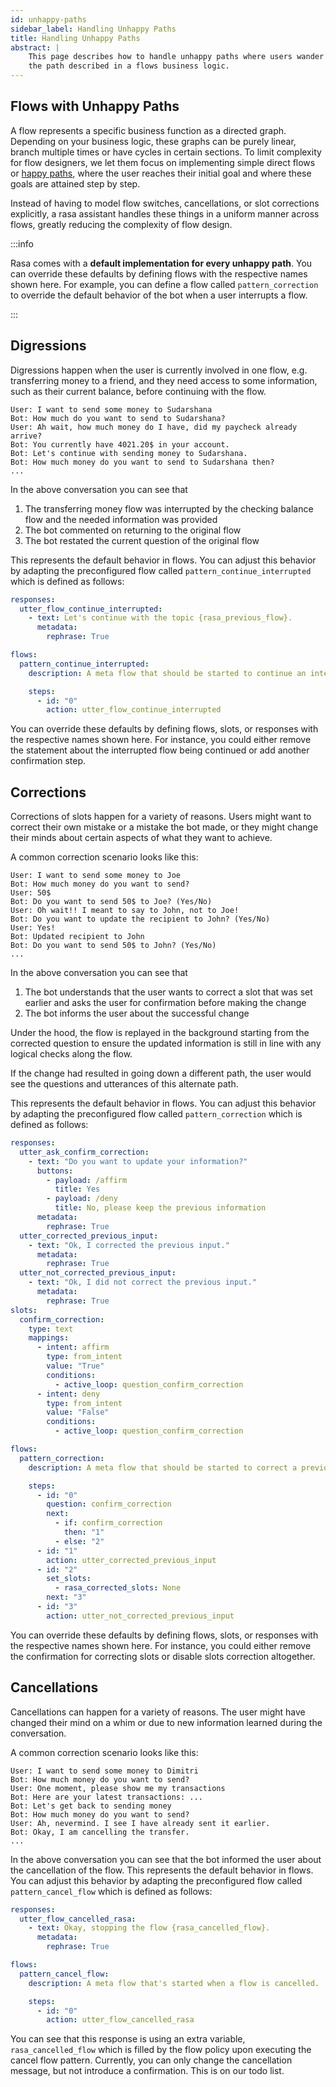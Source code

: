 ```yaml
---
id: unhappy-paths
sidebar_label: Handling Unhappy Paths
title: Handling Unhappy Paths
abstract: |
    This page describes how to handle unhappy paths where users wander off
    the path described in a flows business logic.
---
```



<RasaDiscoveryBanner/>

## Flows with Unhappy Paths

A flow represents a specific business function as a directed graph.
Depending on your business logic, these graphs can be purely linear, branch multiple
times or have cycles in certain sections. To limit complexity for flow designers,
we let them focus on implementing simple direct flows
or [happy paths](../glossary.mdx#happy--unhappy-paths), where the user reaches
their initial goal and where these goals are
attained step by step. 

Instead of having to model flow switches, cancellations, or
slot corrections explicitly, a rasa assistant handles these things in a
uniform manner across flows, greatly reducing the complexity of flow design.

:::info

Rasa comes with a **default implementation for every unhappy path**. You can
override these defaults by defining flows with the respective names shown here.
For example, you can define a flow called `pattern_correction` to
override the default behavior of the bot when a user interrupts a flow.

:::

## Digressions

Digressions happen when the user is currently involved in one flow, e.g. transferring
money to a friend, and they need access to some information, such as
their current balance, before continuing with the flow.

```
User: I want to send some money to Sudarshana
Bot: How much do you want to send to Sudarshana?
User: Ah wait, how much money do I have, did my paycheck already arrive?
Bot: You currently have 4021.20$ in your account.
Bot: Let's continue with sending money to Sudarshana.
Bot: How much money do you want to send to Sudarshana then?
...
```

In the above conversation you can see that
1. The transferring money flow was interrupted by the checking balance flow and the needed information was provided
2. The bot commented on returning to the original flow
3. The bot restated the current question of the original flow

This represents the default behavior in flows. You can adjust this behavior by adapting
the preconfigured flow called `pattern_continue_interrupted` which is defined as follows:
```yaml title="domain.yml"
responses:
  utter_flow_continue_interrupted:
    - text: Let's continue with the topic {rasa_previous_flow}.
      metadata:
        rephrase: True
```

```yaml title="flows.yml"
flows:
  pattern_continue_interrupted:
    description: A meta flow that should be started to continue an interrupted flow.

    steps:
      - id: "0"
        action: utter_flow_continue_interrupted
```
You can override these defaults by defining flows, slots, or responses with the
respective names shown here. For instance, you could either remove
the statement about the interrupted flow being continued
or add another confirmation step.

## Corrections
Corrections of slots happen for a variety of reasons. Users might want to correct their
own mistake or a mistake the bot made, or they might change their minds about certain
aspects of what they want to achieve.

A common correction scenario looks like this:
```
User: I want to send some money to Joe
Bot: How much money do you want to send?
User: 50$
Bot: Do you want to send 50$ to Joe? (Yes/No)
User: Oh wait!! I meant to say to John, not to Joe!
Bot: Do you want to update the recipient to John? (Yes/No)
User: Yes!
Bot: Updated recipient to John
Bot: Do you want to send 50$ to John? (Yes/No)
...
```

In the above conversation you can see that
1. The bot understands that the user wants to correct a slot that was set earlier and asks the user for confirmation before making the change
2. The bot informs the user about the successful change

Under the hood, the flow is replayed in the background starting from the
corrected question to ensure the updated information is still in line with
any logical checks along the flow.

If the change had resulted in going down a different path, the user
would see the questions and utterances
of this alternate path.

This represents the default behavior in flows. You can adjust this behavior by adapting
the preconfigured flow called `pattern_correction` which is defined as follows:
```yaml title="domain.yml"
responses:
  utter_ask_confirm_correction:
    - text: "Do you want to update your information?"
      buttons:
        - payload: /affirm
          title: Yes
        - payload: /deny
          title: No, please keep the previous information
      metadata:
        rephrase: True
  utter_corrected_previous_input:
    - text: "Ok, I corrected the previous input."
      metadata:
        rephrase: True
  utter_not_corrected_previous_input:
    - text: "Ok, I did not correct the previous input."
      metadata:
        rephrase: True
slots:
  confirm_correction:
    type: text
    mappings:
      - intent: affirm
        type: from_intent
        value: "True"
        conditions:
          - active_loop: question_confirm_correction
      - intent: deny
        type: from_intent
        value: "False"
        conditions:
          - active_loop: question_confirm_correction

```
```yaml title="flows.yml"
flows:
  pattern_correction:
    description: A meta flow that should be started to correct a previous user input.

    steps:
      - id: "0"
        question: confirm_correction
        next:
          - if: confirm_correction
            then: "1"
          - else: "2"
      - id: "1"
        action: utter_corrected_previous_input
      - id: "2"
        set_slots:
          - rasa_corrected_slots: None
        next: "3"
      - id: "3"
        action: utter_not_corrected_previous_input
```
You can override these defaults by defining flows, slots, or responses with the
respective names shown here. For instance, you could either remove the confirmation for correcting slots or disable slots correction altogether.

## Cancellations
Cancellations can happen for a variety of reasons. The user might have changed their
mind on a whim or due to new information learned during the conversation.

A common correction scenario looks like this:
```
User: I want to send some money to Dimitri
Bot: How much money do you want to send?
User: One moment, please show me my transactions
Bot: Here are your latest transactions: ...
Bot: Let's get back to sending money
Bot: How much money do you want to send?
User: Ah, nevermind. I see I have already sent it earlier.
Bot: Okay, I am cancelling the transfer.
...
```

In the above conversation you can see that the bot informed the user about the
cancellation of the flow. This represents the default behavior in flows.
You can adjust this behavior by adapting the preconfigured flow called
`pattern_cancel_flow` which is defined as follows:

```yaml title="domain.yml"
responses:
  utter_flow_cancelled_rasa:
    - text: Okay, stopping the flow {rasa_cancelled_flow}.
      metadata:
        rephrase: True
```

```yaml title="flows.yml"
flows:
  pattern_cancel_flow:
    description: A meta flow that's started when a flow is cancelled.

    steps:
      - id: "0"
        action: utter_flow_cancelled_rasa
```

You can see that this response is using an extra variable, `rasa_cancelled_flow` which
is filled by the flow policy upon executing the cancel flow pattern. Currently,
you can only change the cancellation message, but not introduce a confirmation. This is
on our todo list.

